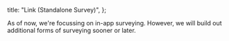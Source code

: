 
  title: "Link (Standalone Survey)",
};

<Callout title="On Roadmap" type="note">
  As of now, we're focussing on in-app surveying. However, we will build out additional forms of surveying
  sooner or later.
</Callout>

